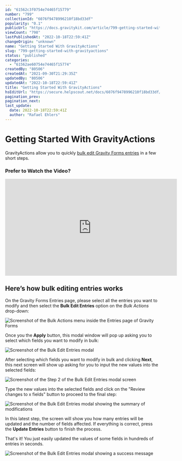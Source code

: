 ```yaml
---
id: "61562c3f0754e74465f15779"
number: "799"
collectionId: "6076f9478996210f18bd33df"
popularity: "0.1"
publicUrl: "https://docs.gravitykit.com/article/799-getting-started-with-gravityactions"
viewCount: "798"
lastPublishedAt: "2022-10-18T22:59:41Z"
changeOrigin: "unknown"
name: "Getting Started With GravityActions"
slug: "799-getting-started-with-gravityactions"
status: "published"
categories: 
  - "61562ae60754e74465f15774"
createdBy: "80506"
createdAt: "2021-09-30T21:29:35Z"
updatedBy: "80506"
updatedAt: "2022-10-18T22:59:41Z"
title: "Getting Started With GravityActions"
hsEditUrl: "https://secure.helpscout.net/docs/6076f9478996210f18bd33df/article/61562c3f0754e74465f15779"
pagination_prev: 
pagination_next: 
last_update:
  date: 2022-10-18T22:59:41Z
  author: "Rafael Ehlers"
---
```


# Getting Started With GravityActions

GravityActions allow you to quickly [bulk edit Gravity Forms entries](https://www.gravitykit.com/extensions/gravityactions/) in a few short steps.

### Prefer to Watch the Video?

<iframe allow="accelerometer; autoplay; clipboard-write; encrypted-media; gyroscope; picture-in-picture" allowfullscreen="" frameborder="0" height="315" src="https://www.youtube.com/embed/BzPpw-vyZ5U" title="Getting Started with GravityActions" width="560"></iframe>

## Here’s how bulk editing entries works

On the Gravity Forms Entries page, please select all the entries you want to modify and then select the **Bulk Edit Entries** option on the *Bulk Actions* drop-down:

![Screenshot of the Bulk Actions menu inside the Entries page of Gravity Forms](https://s3.amazonaws.com/helpscout.net/docs/assets/54c58489e4b051242988532c/images/61562d0b0754e74465f1577d/file-gbn3kISoUT.png)

Once you the **Apply** button, this modal window will pop up asking you to select which fields you want to modify in bulk:

![Screenshot of the Bulk Edit Entries modal](https://s3.amazonaws.com/helpscout.net/docs/assets/54c58489e4b051242988532c/images/61562e3c12c07c18afdd95b6/file-iMLG2NfyB7.png)

After selecting which fields you want to modify in bulk and clicking **Next**, this next screen will show up asking for you to input the new values into the selected fields:

![Screenshot of the Step 2 of the Bulk Edit Entries modal screen](https://s3.amazonaws.com/helpscout.net/docs/assets/54c58489e4b051242988532c/images/61562f840754e74465f15783/file-cY2GxMuCl0.png)

Type the new values into the selected fields and click on the "Review changes to x fields" button to proceed to the final step:

![Screenshot of the Bulk Edit Entries modal showing the summary of modifications](https://s3.amazonaws.com/helpscout.net/docs/assets/54c58489e4b051242988532c/images/6156309a0754e74465f15787/file-JImIzW4zuj.png)

In this latest step, the screen will show you how many entries will be updated and the number of fields affected. If everything is correct, press the **Update Entries** button to finish the process.

That's it! You just easily updated the values of some fields in hundreds of entries in seconds.

![Screenshot of the Bulk Edit Entries modal showing a success message](https://s3.amazonaws.com/helpscout.net/docs/assets/54c58489e4b051242988532c/images/6156323512c07c18afdd95c8/file-jLy5eY9RQL.png)